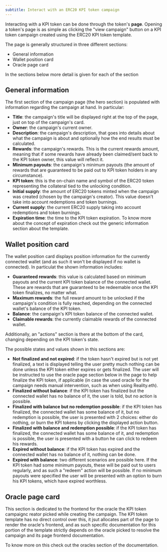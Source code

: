 ```yaml
---
subtitle: Interact with an ERC20 KPI token campaign
---
```


Interacting with a KPI token can be done through the token's **page**. Opening a
token's page is as simple as clicking the "view campaign" button on a KPI token
campaign created using the ERC20 KPI token template.

The page is generally structured in three different sections:

-   General information
-   Wallet position card
-   Oracle page card

In the sections below more detail is given for each of the section

## General information

The first section of the campaign page (the hero section) is populated with
information regarding the campaign at hand. In particular:

-   **Title**: the campaign's title will be displayed right at the top of the
    page, just on top of the campaign's card.
-   **Owner**: the campaign's current owner.
-   **Description**: the campaign's description, that goes into details about
    what the campaign is about and optionally how the end results must be
    calculated.
-   **Rewards**: the campaign's rewards. This is the current rewards amount,
    meaning that if some rewards have already been claimed/sent back to the KPI
    token owner, this value will reflect it.
-   **Minimum payouts**: the campaign's minimum payouts (the amount of rewards
    that are guaranteed to be paid out to KPI token holders in any
    circumstance).
-   **KPI token**: this is the on-chain name and symbol of the ERC20 token
    representing the collateral tied to the unlocking condition.
-   **Initial supply**: the amount of ERC20 tokens minted when the campaign was
    created (chosen by the campaign's creator). This value doesn't take into
    account redemptions and token burnings.
-   **Current supply**: the current ERC20 supply taking into account redemptions
    and token burnings.
-   **Expiration time**: the time to the KPI token expiration. To know more
    about the concept of expiration check out the generic information section
    about the template.

## Wallet position card

The wallet position card displays position information for the currently
connected wallet (and as such it won't be displayed if no wallet is connected).
In particulat the shown information includes:

-   **Guaranteed rewards**: this value is calculated based on minimum payouts
    and the current KPI token balance of the connected wallet. These are rewards
    that are guaranteed to be redeemable once the KPI token finalizes, no matter
    what.
-   **Maximum rewards**: the full reward amount to be unlocked if the campaign's
    condition is fully reached, depending on the connected wallet's balance of
    the KPI token.
-   **Balance**: the campaign's KPI token balance of the connected wallet.
-   **Claimable rewards**: the currently claimable rewards of the connected
    wallet.

Additionally, an "actions" section is there at the bottom of the card, changing
depending on the KPI token's state.

The possible states and values shown in this sections are:

-   **Not finalized and not expired**: if the token hasn't expired but is not
    yet finalized, a text is displayed telling the user pretty much nothing can
    be done unless the KPI token either expires or gets finalized. The user will
    be instructed to use the oracle page section below in the page to help
    finalize the KPI token, if applicable (in case the used oracle for the
    campaign needs manual intervention, such as when using Reality.eth).
-   **Finalized without balance**: if the KPI token has finalized but the
    connected wallet has no balance of it, the user is told, but no action is
    possible.
-   **Finalized with balance but no redemption possible**: if the KPI token has
    finalized, the connected wallet has some balance of it, but no redemption is
    possible, the user is presented with 2 choices: either do nothing, or burn
    the KPI tokens by clicking the displayed action button.
-   **Finalized with balance and redemption possible**: if the KPI token has
    finalized, the connected wallet has some balance of it, and redemption is
    possible, the user is presented with a button he can click to redeem his
    rewards.
-   **Expired without balance**: if the KPI token has expired and the connected
    wallet has no balance of it, nothing can be done.
-   **Expired with balance**: two different scenarios are possible here. If the
    KPI token had some minimum payouts, these will be paid out to users
    regularly, and as such a "redeem" action will be possible. If no minimum
    payouts were specified the user will be presented with an option to burn his
    KPI tokens, which have expired worthless.

## Oracle page card

This section is dedicated to the frontend for the oracle the KPI token campaignc
reator picked while creating the campaign. The KPI token template has no direct
control over this, it jsut allocates part of the page to render the oracle's
frontend, and as such specific documentation for this portion of the template
strictly depends on the oracle picked to resolve the campaign and its page
frontend documentation.

To know more on this check out the oracles section of the documentation.
